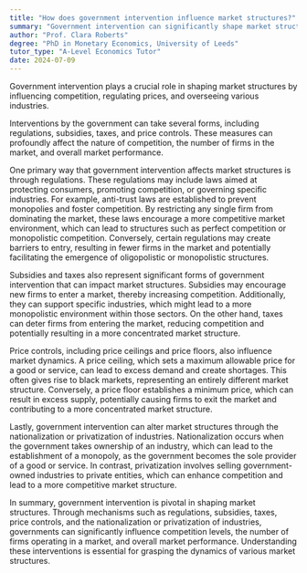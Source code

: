 ```yaml
---
title: "How does government intervention influence market structures?"
summary: "Government intervention can significantly shape market structures by influencing competition, controlling prices, and regulating industries."
author: "Prof. Clara Roberts"
degree: "PhD in Monetary Economics, University of Leeds"
tutor_type: "A-Level Economics Tutor"
date: 2024-07-09
---
```


Government intervention plays a crucial role in shaping market structures by influencing competition, regulating prices, and overseeing various industries.

Interventions by the government can take several forms, including regulations, subsidies, taxes, and price controls. These measures can profoundly affect the nature of competition, the number of firms in the market, and overall market performance.

One primary way that government intervention affects market structures is through regulations. These regulations may include laws aimed at protecting consumers, promoting competition, or governing specific industries. For example, anti-trust laws are established to prevent monopolies and foster competition. By restricting any single firm from dominating the market, these laws encourage a more competitive market environment, which can lead to structures such as perfect competition or monopolistic competition. Conversely, certain regulations may create barriers to entry, resulting in fewer firms in the market and potentially facilitating the emergence of oligopolistic or monopolistic structures.

Subsidies and taxes also represent significant forms of government intervention that can impact market structures. Subsidies may encourage new firms to enter a market, thereby increasing competition. Additionally, they can support specific industries, which might lead to a more monopolistic environment within those sectors. On the other hand, taxes can deter firms from entering the market, reducing competition and potentially resulting in a more concentrated market structure.

Price controls, including price ceilings and price floors, also influence market dynamics. A price ceiling, which sets a maximum allowable price for a good or service, can lead to excess demand and create shortages. This often gives rise to black markets, representing an entirely different market structure. Conversely, a price floor establishes a minimum price, which can result in excess supply, potentially causing firms to exit the market and contributing to a more concentrated market structure.

Lastly, government intervention can alter market structures through the nationalization or privatization of industries. Nationalization occurs when the government takes ownership of an industry, which can lead to the establishment of a monopoly, as the government becomes the sole provider of a good or service. In contrast, privatization involves selling government-owned industries to private entities, which can enhance competition and lead to a more competitive market structure.

In summary, government intervention is pivotal in shaping market structures. Through mechanisms such as regulations, subsidies, taxes, price controls, and the nationalization or privatization of industries, governments can significantly influence competition levels, the number of firms operating in a market, and overall market performance. Understanding these interventions is essential for grasping the dynamics of various market structures.
    